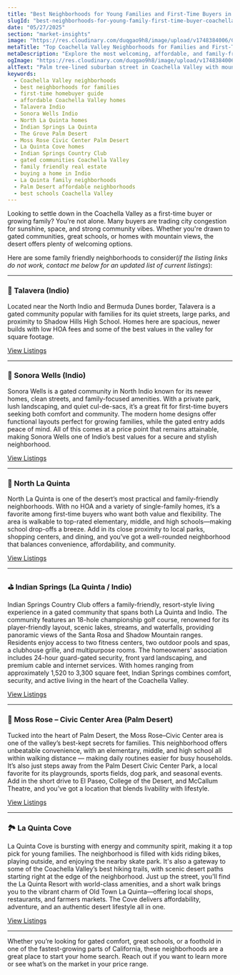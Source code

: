 ```yaml
---
title: "Best Neighborhoods for Young Families and First-Time Buyers in the Coachella Valley"
slugId: "best-neighborhoods-for-young-family-first-time-buyer-coachella-valley"
date: "05/27/2025"
section: "market-insights"
image: "https://res.cloudinary.com/duqgao9h8/image/upload/v1748384006/ComfyUI_00167__1.png"
metaTitle: "Top Coachella Valley Neighborhoods for Families and First-Time Buyers"
metaDescription: "Explore the most welcoming, affordable, and family-friendly neighborhoods across the Coachella Valley, perfect for first-time buyers looking to settle down."
ogImage: "https://res.cloudinary.com/duqgao9h8/image/upload/v1748384006/ComfyUI_00167__1.png"
altText: "Palm tree-lined suburban street in Coachella Valley with mountain backdrop"
keywords:
  - Coachella Valley neighborhoods
  - best neighborhoods for families
  - first-time homebuyer guide
  - affordable Coachella Valley homes
  - Talavera Indio
  - Sonora Wells Indio
  - North La Quinta homes
  - Indian Springs La Quinta
  - The Grove Palm Desert
  - Moss Rose Civic Center Palm Desert
  - La Quinta Cove homes
  - Indian Springs Country Club
  - gated communities Coachella Valley
  - family friendly real estate
  - buying a home in Indio
  - La Quinta family neighborhoods
  - Palm Desert affordable neighborhoods
  - best schools Coachella Valley
---
```


Looking to settle down in the Coachella Valley as a first-time buyer or growing family? You're not alone. Many buyers are trading city congestion for sunshine, space, and strong community vibes. Whether you're drawn to gated communities, great schools, or homes with mountain views, the desert offers plenty of welcoming options.

Here are some family friendly neighborhoods to consider(*if the listing links do not work, contact me below for an updated list of current listings*):

---

### 🌵 Talavera (Indio)
Located near the North Indio and Bermuda Dunes border, Talavera is a gated community popular with families for its quiet streets, large parks, and proximity to Shadow Hills High School. Homes here are spacious, newer builds with low HOA fees and some of the best values in the valley for square footage.

[View Listings](https://www.flexmls.com/share/CEJAR/Selected)

---

### 🏡 Sonora Wells (Indio)

Sonora Wells is a gated community in North Indio known for its newer homes, clean streets, and family-focused amenities. With a private park, lush landscaping, and quiet cul-de-sacs, it’s a great fit for first-time buyers seeking both comfort and community. The modern home designs offer functional layouts perfect for growing families, while the gated entry adds peace of mind. All of this comes at a price point that remains attainable, making Sonora Wells one of Indio’s best values for a secure and stylish neighborhood.

[View Listings](https://www.flexmls.com/share/CEJ08/Selected)

---

### 📍 North La Quinta

North La Quinta is one of the desert’s most practical and family-friendly neighborhoods. With no HOA and a variety of single-family homes, it’s a favorite among first-time buyers who want both value and flexibility. The area is walkable to top-rated elementary, middle, and high schools—making school drop-offs a breeze. Add in its close proximity to local parks, shopping centers, and dining, and you’ve got a well-rounded neighborhood that balances convenience, affordability, and community.

[View Listings](https://www.flexmls.com/share/CEJ3R/Selected)

---

### ⛳ Indian Springs (La Quinta / Indio)

Indian Springs Country Club offers a family-friendly, resort-style living experience in a gated community that spans both La Quinta and Indio. The community features an 18-hole championship golf course, renowned for its player-friendly layout, scenic lakes, streams, and waterfalls, providing panoramic views of the Santa Rosa and Shadow Mountain ranges. Residents enjoy access to two fitness centers, two outdoor pools and spas, a clubhouse grille, and multipurpose rooms. The homeowners' association includes 24-hour guard-gated security, front yard landscaping, and premium cable and internet services. With homes ranging from approximately 1,520 to 3,300 square feet, Indian Springs combines comfort, security, and active living in the heart of the Coachella Valley.

[View Listings](https://www.flexmls.com/share/CEJ7O/Selected)

---

### 🌺 Moss Rose – Civic Center Area (Palm Desert)

Tucked into the heart of Palm Desert, the Moss Rose–Civic Center area is one of the valley’s best-kept secrets for families. This neighborhood offers unbeatable convenience, with an elementary, middle, and high school all within walking distance — making daily routines easier for busy households. It’s also just steps away from the Palm Desert Civic Center Park, a local favorite for its playgrounds, sports fields, dog park, and seasonal events. Add in the short drive to El Paseo, College of the Desert, and McCallum Theatre, and you’ve got a location that blends livability with lifestyle.

[View Listings](https://www.flexmls.com/share/CEJ5J/Selected)

---

### 🏞️ La Quinta Cove

La Quinta Cove is bursting with energy and community spirit, making it a top pick for young families. The neighborhood is filled with kids riding bikes, playing outside, and enjoying the nearby skate park. It's also a gateway to some of the Coachella Valley’s best hiking trails, with scenic desert paths starting right at the edge of the neighborhood. Just up the street, you'll find the La Quinta Resort with world-class amenities, and a short walk brings you to the vibrant charm of Old Town La Quinta—offering local shops, restaurants, and farmers markets. The Cove delivers affordability, adventure, and an authentic desert lifestyle all in one.

[View Listings](https://www.flexmls.com/share/CEJ9R/Selected)

---

Whether you’re looking for gated comfort, great schools, or a foothold in one of the fastest-growing parts of California, these neighborhoods are a great place to start your home search. Reach out if you want to learn more or see what’s on the market in your price range.
